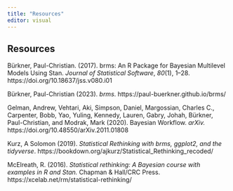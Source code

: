 ```yaml
---
title: "Resources"
editor: visual
---
```


## Resources

Bürkner, Paul-Christian. (2017). brms: An R Package for Bayesian Multilevel Models Using Stan. *Journal of Statistical Software*, *80*(1), 1--28. https://doi.org/10.18637/jss.v080.i01

Bürkner, Paul-Christian (2023). *brms*. https://paul-buerkner.github.io/brms/

Gelman, Andrew, Vehtari, Aki, Simpson, Daniel, Margossian, Charles C., Carpenter, Bobb, Yao, Yuling, Kennedy, Lauren, Gabry, Johah, Bürkner, Paul-Christian, and Modrak, Mark (2020). Bayesian Workflow. *arXiv.* https://doi.org/10.48550/arXiv.2011.01808

Kurz, A Solomon (2019). *Statistical Rethinking with brms, ggplot2, and the tidyverse*. https://bookdown.org/ajkurz/Statistical_Rethinking_recoded/

McElreath, R. (2016). *Statistical rethinking: A Bayesian course with examples in R and Stan.* Chapman & Hall/CRC Press. https://xcelab.net/rm/statistical-rethinking/
